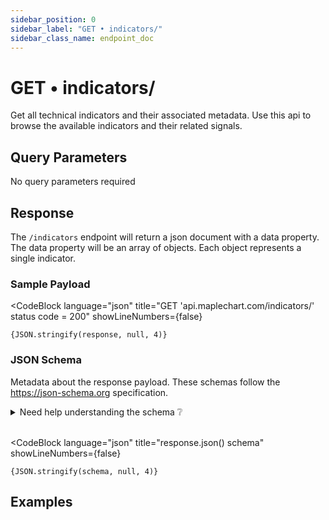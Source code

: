 ```yaml
---
sidebar_position: 0
sidebar_label: "GET • indicators/"
sidebar_class_name: endpoint_doc
---
```



# GET • indicators/

Get all technical indicators and their associated metadata. Use this api to browse the available indicators and their related signals.

## Query Parameters

No query parameters required

## Response

The `/indicators` endpoint will return a json document with a data property.
The data property will be an array of objects. Each object represents a single indicator.

### Sample Payload

<CodeBlock
    language="json"
    title="GET 'api.maplechart.com/indicators/' status code = 200"
    showLineNumbers={false}
>
    {JSON.stringify(response, null, 4)}
</CodeBlock>

### JSON Schema

Metadata about the response payload. These schemas follow the https://json-schema.org specification.

<details>
<summary>Need help understanding the schema ❔</summary>

This JSON schema describes the structure of the json object returned by the /indicators endpoint. The returned object has a property called "data", which is a list containing one or more items. Each item in the list represents an indicator and has several properties such as "indicator_id", "name", "description", and "signal_ids".

The "indicator_id" property is a string that uniquely identifies the indicator. The "name" and "description" properties are strings that provide a brief description of the indicator. The "signal_ids" property is a list of strings that represent the IDs of the signals associated with the indicator.

</details>

<br />

<CodeBlock
    language="json"
    title="response.json() schema"
    showLineNumbers={false}
>
    {JSON.stringify(schema, null, 4)}
</CodeBlock>

## Examples

<ExamplesSection url="https://api.maplechart.com/indicators" />
